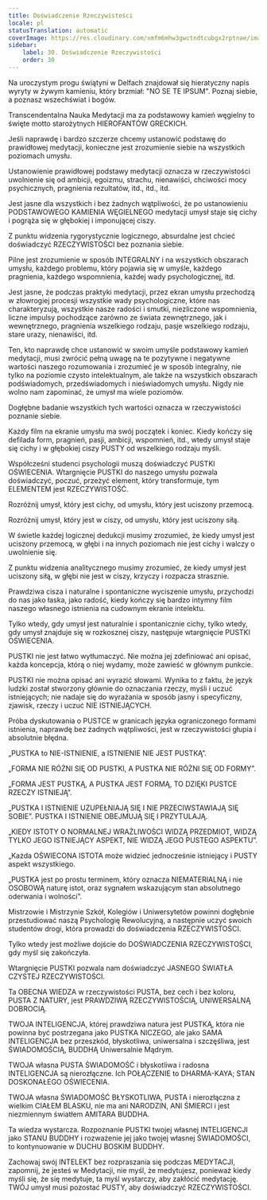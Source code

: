 ```yaml
---
title: Doświadczenie Rzeczywistości
locale: pl
statusTranslation: automatic
coverImage: https://res.cloudinary.com/xmfm6mhw3gwctndtcubgx2rptnae/image/upload/v1740337243/small_cover_educacion_fundamental_a051170f1c.webp
sidebar:
    label: 30. Doświadczenie Rzeczywistości
    order: 30
---
```

Na uroczystym progu świątyni w Delfach znajdował się hieratyczny napis wyryty w żywym kamieniu, który brzmiał: "NO SE TE IPSUM". Poznaj siebie, a poznasz wszechświat i bogów.

Transcendentalna Nauka Medytacji ma za podstawowy kamień węgielny to święte motto starożytnych HIEROFANTÓW GRECKICH.

Jeśli naprawdę i bardzo szczerze chcemy ustanowić podstawę do prawidłowej medytacji, konieczne jest zrozumienie siebie na wszystkich poziomach umysłu.

Ustanowienie prawidłowej podstawy medytacji oznacza w rzeczywistości uwolnienie się od ambicji, egoizmu, strachu, nienawiści, chciwości mocy psychicznych, pragnienia rezultatów, itd., itd., itd.

Jest jasne dla wszystkich i bez żadnych wątpliwości, że po ustanowieniu PODSTAWOWEGO KAMIENIA WĘGIELNEGO medytacji umysł staje się cichy i pogrąża się w głębokiej i imponującej ciszy.

Z punktu widzenia rygorystycznie logicznego, absurdalne jest chcieć doświadczyć RZECZYWISTOŚCI bez poznania siebie.

Pilne jest zrozumienie w sposób INTEGRALNY i na wszystkich obszarach umysłu, każdego problemu, który pojawia się w umyśle, każdego pragnienia, każdego wspomnienia, każdej wady psychologicznej, itd.

Jest jasne, że podczas praktyki medytacji, przez ekran umysłu przechodzą w złowrogiej procesji wszystkie wady psychologiczne, które nas charakteryzują, wszystkie nasze radości i smutki, niezliczone wspomnienia, liczne impulsy pochodzące zarówno ze świata zewnętrznego, jak i wewnętrznego, pragnienia wszelkiego rodzaju, pasje wszelkiego rodzaju, stare urazy, nienawiści, itd.

Ten, kto naprawdę chce ustanowić w swoim umyśle podstawowy kamień medytacji, musi zwrócić pełną uwagę na te pozytywne i negatywne wartości naszego rozumowania i zrozumieć je w sposób integralny, nie tylko na poziomie czysto intelektualnym, ale także na wszystkich obszarach podświadomych, przedświadomych i nieświadomych umysłu. Nigdy nie wolno nam zapominać, że umysł ma wiele poziomów.

Dogłębne badanie wszystkich tych wartości oznacza w rzeczywistości poznanie siebie.

Każdy film na ekranie umysłu ma swój początek i koniec. Kiedy kończy się defilada form, pragnień, pasji, ambicji, wspomnień, itd., wtedy umysł staje się cichy i w głębokiej ciszy PUSTY od wszelkiego rodzaju myśli.

Współcześni studenci psychologii muszą doświadczyć PUSTKI OŚWIECENIA. Wtargnięcie PUSTKI do naszego umysłu pozwala doświadczyć, poczuć, przeżyć element, który transformuje, tym ELEMENTEM jest RZECZYWISTOŚĆ.

Rozróżnij umysł, który jest cichy, od umysłu, który jest uciszony przemocą.

Rozróżnij umysł, który jest w ciszy, od umysłu, który jest uciszony siłą.

W świetle każdej logicznej dedukcji musimy zrozumieć, że kiedy umysł jest uciszony przemocą, w głębi i na innych poziomach nie jest cichy i walczy o uwolnienie się.

Z punktu widzenia analitycznego musimy zrozumieć, że kiedy umysł jest uciszony siłą, w głębi nie jest w ciszy, krzyczy i rozpacza strasznie.

Prawdziwa cisza i naturalne i spontaniczne wyciszenie umysłu, przychodzi do nas jako łaska, jako radość, kiedy kończy się bardzo intymny film naszego własnego istnienia na cudownym ekranie intelektu.

Tylko wtedy, gdy umysł jest naturalnie i spontanicznie cichy, tylko wtedy, gdy umysł znajduje się w rozkosznej ciszy, następuje wtargnięcie PUSTKI OŚWIECENIA.

PUSTKI nie jest łatwo wytłumaczyć. Nie można jej zdefiniować ani opisać, każda koncepcja, którą o niej wydamy, może zawieść w głównym punkcie.

PUSTKI nie można opisać ani wyrazić słowami. Wynika to z faktu, że język ludzki został stworzony głównie do oznaczania rzeczy, myśli i uczuć istniejących; nie nadaje się do wyrażania w sposób jasny i specyficzny, zjawisk, rzeczy i uczuć NIE ISTNIEJĄCYCH.

Próba dyskutowania o PUSTCE w granicach języka ograniczonego formami istnienia, naprawdę bez żadnych wątpliwości, jest w rzeczywistości głupia i absolutnie błędna.

„PUSTKA to NIE-ISTNIENIE, a ISTNIENIE NIE JEST PUSTKĄ”.

„FORMA NIE RÓŻNI SIĘ OD PUSTKI, A PUSTKA NIE RÓŻNI SIĘ OD FORMY”.

„FORMA JEST PUSTKĄ, A PUSTKA JEST FORMĄ, TO DZIĘKI PUSTCE RZECZY ISTNIEJĄ”.

„PUSTKA I ISTNIENIE UZUPEŁNIAJĄ SIĘ I NIE PRZECIWSTAWIAJĄ SIĘ SOBIE”. PUSTKA I ISTNIENIE OBEJMUJĄ SIĘ I PRZYTULAJĄ.

„KIEDY ISTOTY O NORMALNEJ WRAŻLIWOŚCI WIDZĄ PRZEDMIOT, WIDZĄ TYLKO JEGO ISTNIEJĄCY ASPEKT, NIE WIDZĄ JEGO PUSTEGO ASPEKTU”.

„Każda OŚWIECONA ISTOTA może widzieć jednocześnie istniejący i PUSTY aspekt wszystkiego.

„PUSTKA jest po prostu terminem, który oznacza NIEMATERIALNĄ i nie OSOBOWĄ naturę istot, oraz sygnałem wskazującym stan absolutnego oderwania i wolności”.

Mistrzowie i Mistrzynie Szkół, Kolegiów i Uniwersytetów powinni dogłębnie przestudiować naszą Psychologię Rewolucyjną, a następnie uczyć swoich studentów drogi, która prowadzi do doświadczenia RZECZYWISTOŚCI.

Tylko wtedy jest możliwe dojście do DOŚWIADCZENIA RZECZYWISTOŚCI, gdy myśl się zakończyła.

Wtargnięcie PUSTKI pozwala nam doświadczyć JASNEGO ŚWIATŁA CZYSTEJ RZECZYWISTOŚCI.

Ta OBECNA WIEDZA w rzeczywistości PUSTA, bez cech i bez koloru, PUSTA Z NATURY, jest PRAWDZIWĄ RZECZYWISTOŚCIĄ, UNIWERSALNĄ DOBROCIĄ.

TWOJA INTELIGENCJA, której prawdziwa natura jest PUSTKĄ, która nie powinna być postrzegana jako PUSTKA NICZEGO, ale jako SAMA INTELIGENCJA bez przeszkód, błyskotliwa, uniwersalna i szczęśliwa, jest ŚWIADOMOŚCIĄ, BUDDHĄ Uniwersalnie Mądrym.

TWOJA własna PUSTA ŚWIADOMOŚĆ i błyskotliwa i radosna INTELIGENCJA są nierozłączne. Ich POŁĄCZENIE to DHARMA-KAYA; STAN DOSKONAŁEGO OŚWIECENIA.

TWOJA własna ŚWIADOMOŚĆ BŁYSKOTLIWA, PUSTA i nierozłączna z wielkim CIAŁEM BLASKU, nie ma ani NARODZIN, ANI ŚMIERCI i jest niezmiennym światłem AMITARA BUDDHA.

Ta wiedza wystarcza. Rozpoznanie PUSTKI twojej własnej INTELIGENCJI jako STANU BUDDHY i rozważenie jej jako twojej własnej ŚWIADOMOŚCI, to kontynuowanie w DUCHU BOSKIM BUDDHY.

Zachowaj swój INTELEKT bez rozpraszania się podczas MEDYTACJI, zapomnij, że jesteś w Medytacji, nie myśl, że medytujesz, ponieważ kiedy myśli się, że się medytuje, ta myśl wystarczy, aby zakłócić medytację. TWÓJ umysł musi pozostać PUSTY, aby doświadczyć RZECZYWISTOŚCI.

